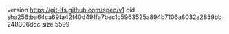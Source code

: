 version https://git-lfs.github.com/spec/v1
oid sha256:ba64ca69fa42f40d491fa7bec1c5963525a894b7106a8032a2859bb248306dcc
size 5599

